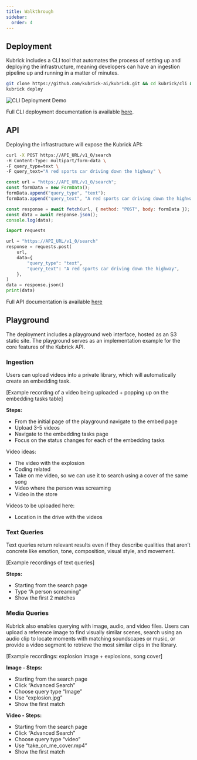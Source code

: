 ```yaml
---
title: Walkthrough
sidebar:
  order: 4
---
```



## Deployment

Kubrick includes a CLI tool that automates the process of setting up and
deploying the infrastructure, meaning developers can have an ingestion pipeline
up and running in a matter of minutes.

```bash
git clone https://github.com/kubrick-ai/kubrick.git && cd kubrick/cli && npm run build
kubrick deploy
```

<Image src={cliDemoDeploy} alt='CLI Deployment Demo' width={800} height={800} />

Full CLI deployment documentation is available [here](/guides/quick-start).

## API

Deploying the infrastructure will expose the Kubrick API:

<Tabs>
  <TabItem label='bash'>

```bash
curl -X POST https://API_URL/v1_0/search
-H Content-Type: multipart/form-data \
-F query_type=text \
-F query_text="A red sports car driving down the highway" \
```

  </TabItem>

  <TabItem label='js'>

```js
const url = "https://API_URL/v1_0/search";
const formData = new FormData();
formData.append("query_type", "text");
formData.append("query_text", "A red sports car driving down the highway");

const response = await fetch(url, { method: "POST", body: formData });
const data = await response.json();
console.log(data);
```

  </TabItem>

  <TabItem label='python'>

```py
import requests

url = "https://API_URL/v1_0/search"
response = requests.post(
    url,
    data={
        "query_type": "text",
        "query_text": "A red sports car driving down the highway",
    },
)
data = response.json()
print(data)
```

  </TabItem>
</Tabs>

Full API documentation is available [here](/api)

## Playground

The deployment includes a playground web interface, hosted as an S3 static site.
The playground serves as an implementation example for the core features of the
Kubrick API.

### Ingestion

Users can upload videos into a private library, which will automatically create
an embedding task.

\[Example recording of a video being uploaded \+ popping up on the embedding
tasks table\]

**Steps:**

- From the initial page of the playground navigate to the embed page
- Upload 3-5 videos
- Navigate to the embedding tasks page
- Focus on the status changes for each of the embedding tasks

Video ideas:

- The video with the explosion
- Coding related
- Take on me video, so we can use it to search using a cover of the same song
- Video where the person was screaming
- Video in the store

Videos to be uploaded here:

- Location in the drive with the videos

### Text Queries

Text queries return relevant results even if they describe qualities that aren’t
concrete like emotion, tone, composition, visual style, and movement.

\[Example recordings of text queries\]

**Steps:**

- Starting from the search page
- Type “A person screaming”
- Show the first 2 matches

### Media Queries

Kubrick also enables querying with image, audio, and video files. Users can
upload a reference image to find visually similar scenes, search using an audio
clip to locate moments with matching soundscapes or music, or provide a video
segment to retrieve the most similar clips in the library.

\[Example recordings: explosion image \+ explosions, song cover\]

**Image - Steps:**

- Starting from the search page
- Click “Advanced Search”
- Choose query type “Image”
- Use “explosion.jpg”
- Show the first match

**Video - Steps:**

- Starting from the search page
- Click “Advanced Search”
- Choose query type “video”
- Use “take_on_me_cover.mp4”
- Show the first match
